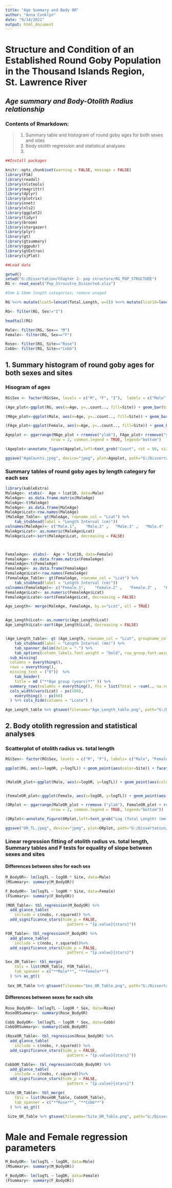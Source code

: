 ```yaml
---
title: "Age Summary and Body OR"
author: "Anna Conklyn"
date: "9/14/2021"
output: html_document
---
```


# **Structure and Condition of an Established Round Goby Population in the Thousand Islands Region, St. Lawrence River**
## *Age summary and Body-Otolith Radius relationship*

### Contents of Rmarkdown:
  > 1. Summary table and histogram of round goby ages for both sexes and sites
  > 2. Body otolith regression and statistical analyses
  > 3. 



```r
##Install packages

knitr::opts_chunk$set(warning = FALSE, message = FALSE) 
library(FSA)
library(readxl)
library(nlstools)
library(magrittr)
library(dplyr)
library(plotrix)
library(nnet)
library(nls2)
library(ggplot2)
library(tidyr)
library(broom)
library(stargazer)
library(plyr)
library(gt)
library(gtsummary)
library(ggpubr)
library(gtExtras)
library(sjPlot)
```


```r
##Load data

getwd()
setwd("G:/Dissertation/Chapter 2- pop structure/RG_POP_STRUCTURE")
RG <- read_excel("Pop_Strucutre_Dissected.xlsx")
```



```r
#5mm & 10mm length categories; remove unaged

RG %<>% mutate(lcat5=lencat(Total.Length, w=5)) %<>% mutate(lcat10=lencat(Total.Length, w=10)) %<>% filter(!is.na(RG$Age))  %<>% mutate(logTL=log10(Total.Length), logOR=log10(OR), Site=factor(Site)) 

RG<- filter(RG, Sex!="I")

headtail(RG)

Male<- filter(RG, Sex== "M")
Female<- filter(RG, Sex=="F")

Rose<- filter(RG, Site=="Rose")
Cobb<- filter(RG, Site=="Cobb")
```


## 1. Summary histogram of round goby ages for both sexes and sites

### Hisogram of ages

```r

RG$Sex <- factor(RG$Sex, levels = c("M", "F", "I"),  labels = c("Male", "Female", "Immature"))

(Age_plot<-ggplot(RG, aes(x=Age, y=..count.., fill=Site)) + geom_bar(binwidth=1, color="black", position=position_dodge(0.9, preserve = "single")) + facet_grid(cols = vars(RG$Sex)) + labs(x = "Age",  y = "Count") + scale_fill_manual(values=c("grey", "black")) + theme_classic () + xlim(0,5)+ theme(plot.margin = margin(t=0.1, l=0.1, r=0.1, b=0.1, unit = "cm"), text = element_text(size = 15), legend.position = "bottom"))

(MAge_plot<-ggplot(Male, aes(x=Age, y=..count.., fill=Site)) + geom_bar(color="black", position=position_dodge(0.9, preserve = "single")) + labs(x = "Age",  y = "Count", title = "Male") + ylim(0,80) +  scale_fill_manual(values=c("grey", "black")) + theme_classic () + xlim(0,5) + theme(plot.margin = margin(t=0.1, l=0.1, r=0.1, b=0.1, unit = "cm"), text = element_text(size = 15), legend.position = "bottom"))

(FAge_plot<-ggplot(Female, aes(x=Age, y=..count.., fill=Site)) + geom_bar(color="black", position=position_dodge(0.9, preserve = "single")) + labs(x = "Age",  y = "Count", title = "Female") + ylim(0,80) +  scale_fill_manual(values=c("grey", "black"))+ theme_classic () + xlim(0,5) + theme(plot.margin = margin(t=0.1, l=0.1, r=0.1, b=0.1, unit = "cm"), text = element_text(size = 15), legend.position = "bottom"))

Ageplot <- ggarrange(MAge_plot + rremove("ylab"), FAge_plot+ rremove("ylab"),
                    nrow = 2, common.legend = TRUE, legend="bottom")

(Ageplot<-annotate_figure(Ageplot,left=text_grob("Count", rot = 90, size = 15)))

ggsave("AgeCounts.jpeg", device="jpeg", plot=Ageplot, path="G:/Dissertation/Chapter 2- pop structure/RG_POP_STRUCTURE/Figures", dpi="retina", width = 7.48031, height = 9)
```


### Summary tables of round goby ages by length category for each sex
```r

library(kableExtra)
MaleAge<- xtabs(~  Age + lcat10, data=Male)
MaleAge<- as.data.frame.matrix(MaleAge)
MaleAge<-t(MaleAge)
MaleAge<- as.data.frame(MaleAge)
MaleAge$Lcat<-row.names(MaleAge)
(MaleAge_Table<- gt(MaleAge, rowname_col = "Lcat") %>%
    tab_stubhead(label = "Length Interval (cm)"))
colnames(MaleAge)<- c("Male.1",    "Male.2" ,   "Male.3" ,   "Male.4" ,   "Male.5" ,   "Lcat")
MaleAge$Lcat<- as.numeric(MaleAge$Lcat)
MaleAge$Lcat<-sort(MaleAge$Lcat, decreasing = FALSE)



FemaleAge<- xtabs(~  Age + lcat10, data=Female)
FemaleAge<- as.data.frame.matrix(FemaleAge)
FemaleAge<-t(FemaleAge)
FemaleAge<- as.data.frame(FemaleAge)
FemaleAge$Lcat<-row.names(FemaleAge)
(FemaleAge_Table<- gt(FemaleAge, rowname_col = "Lcat") %>%
    tab_stubhead(label = "Length Interval (cm)"))
colnames(FemaleAge)<- c("Female.1",    "Female.2" ,   "Female.3" ,   "Female.4" ,   "Female.5" ,   "Lcat")
FemaleAge$Lcat<- as.numeric(FemaleAge$Lcat)
FemaleAge$Lcate<-sort(FemaleAge$Lcat, decreasing = FALSE)

Age_Length<- merge(MaleAge, FemaleAge, by.x="Lcat", all = TRUE)


Age_Length$Lcat<- as.numeric(Age_Length$Lcat)
Age_Length$Lcat<-sort(Age_Length$Lcat, decreasing = FALSE)


(Age_Length_table<- gt (Age_Length, rowname_col = "Lcat", groupname_col = "Sex") %>%
    tab_stubhead(label = "Length Interval (mm)") %>%
    tab_spanner_delim(delim = ".") %>% 
    tab_options(column_labels.font.weight = "bold", row_group.font.weight = "bold", table.align = "left") %>% 
  sub_missing(
  columns = everything(),
  rows = everything(),
  missing_text = ("0"))  %>%  
    tab_header(
    title = md ("**Age group (years)**" )) %>%
  summary_rows(columns = everything(), fns = list(Total = ~sum(., na.rm = TRUE)), formatter = fmt_number, decimals = 0) %>% 
  cols_width(vars(Lcat) ~ px(100),
    everything() ~ px(60)
  ) %>% cols_hide(columns = "Lcate") )

Age_Length_table %>% gtsave(filename="Age_Length_table.png", path="G:/Dissertation/Chapter 2- pop structure/RG_POP_STRUCTURE/Figures")


```


## 2. Body otolith regression and statistical analyses

### Scatterplot of otolith radius vs. total length
```r
RG$Sex<- factor(RG$Sex, levels = c("M", "F"), labels= c("Male", "Female"))

ggplot(RG, aes(x=logOR, y=logTL)) + geom_point(aes(color=Site)) + facet_grid (rows=vars(Sex)) + theme_classic() + scale_color_manual(values=c("gray", "black")) + labs(x= "Log(Otolith Radius) (mm)", y="Log (Total Length) (mm)")+ theme(legend.position="bottom")+ geom_smooth(method = "lm", aes(group = Site, color=Site, linetype=Site))


(MaleOR_plot<-ggplot(Male, aes(x=logOR, y=logTL)) + geom_point(aes(color=Site)) + theme_classic() + scale_color_manual(values=c("gray", "black")) + labs(x= "Log(Otolith Radius) (mm)", y="Log (Total Length) (mm)", title = "Male")+ theme(legend.position="bottom")+ geom_smooth(method = "lm", aes(group = Site, color=Site, linetype=Site)) + theme(plot.margin = margin(t=0.1, l=0.1, r=0.1, b=0.1, unit = "cm"), text = element_text(size = 15), legend.position = "bottom") + ylim(1,3)+ xlim(0,0.6))


(FemaleOR_plot<-ggplot(Female, aes(x=logOR, y=logTL)) + geom_point(aes(color=Site)) + theme_classic() + scale_color_manual(values=c("gray", "black")) + labs(x= "Log(Otolith Radius) (mm)", y="Log (Total Length) (mm)", title = "Female")+ theme(legend.position="bottom")+ geom_smooth(method = "lm", aes(group = Site, color=Site, linetype=Site)) + theme(plot.margin = margin(t=0.1, l=0.1, r=0.1, b=0.1, unit = "cm"), text = element_text(size = 15), legend.position = "bottom") + ylim(1,3) + xlim(0,0.6))

(ORplot <- ggarrange(MaleOR_plot + rremove ("ylab"), FemaleOR_plot + rremove ("ylab"),
                    nrow = 2, common.legend = TRUE, legend="bottom"))

(ORplot<-annotate_figure(ORplot,left=text_grob("Log (Total Length) (mm)", rot = 90, size = 15)))

ggsave("OR_TL.jpeg", device="jpeg", plot=ORplot, path="G:/Dissertation/Chapter 2- pop structure/RG_POP_STRUCTURE/Figures", dpi="retina", width = 7.48031, height = 9)

```


### Linear regression fitting of otolith radius vs. total length, Summary tables and F tests for equality of slope between sexes and sites

#### Differences between sites for each sex
```r

M_BodyOR<- lm(logTL ~ logOR * Site, data=Male) 
(MSummary<- summary(M_BodyOR))

F_BodyOR<- lm(logTL ~ logOR * Site, data=Female) 
(FSummary<- summary(F_BodyOR))

(MOR_Table<- tbl_regression(M_BodyOR) %>%
  add_glance_table(
    include = c(nobs, r.squared)) %>%  
  add_significance_stars(hide_p = FALSE,
                           pattern = "{p.value}{stars}"))

FOR_Table<- tbl_regression(F_BodyOR) %>%
  add_glance_table(
    include = c(nobs, r.squared))%>%  
  add_significance_stars(hide_p = FALSE,
                           pattern = "{p.value}{stars}") 

Sex_OR_Table<- tbl_merge(
    tbls = list(MOR_Table, FOR_Table),
    tab_spanner = c("**Male**", "**Female**")
  ) %>% as_gt()
 
 Sex_OR_Table %>% gtsave(filename="Sex_OR_Table.png", path="G:/Dissertation/Chapter 2- pop structure/RG_POP_STRUCTURE/Figures")

```

#### Differences between sexes for each site
```r
Rose_BodyOR<- lm(logTL ~ logOR * Sex, data=Rose) 
RoseORSummary<- summary(Rose_BodyOR)

Cobb_BodyOR<- lm(logTL ~ logOR * Sex, data=Cobb)
CobbORSummary<- summary(Cobb_BodyOR)

(RoseOR_Table<- tbl_regression(Rose_BodyOR) %>%
  add_glance_table(
    include = c(nobs, r.squared)) %>%  
  add_significance_stars(hide_p = FALSE,
                           pattern = "{p.value}{stars}"))

CobbOR_Table<- tbl_regression(Cobb_BodyOR) %>%
  add_glance_table(
    include = c(nobs, r.squared))%>%  
  add_significance_stars(hide_p = FALSE,
                           pattern = "{p.value}{stars}") 

Site_OR_Table<- tbl_merge(
    tbls = list(RoseOR_Table, CobbOR_Table),
    tab_spanner = c("**Rose**", "**Cobb**")
  ) %>% as_gt()
 
 Site_OR_Table %>% gtsave(filename="Site_OR_Table.png", path="G:/Dissertation/Chapter 2- pop structure/RG_POP_STRUCTURE/Figures")
```

# Male and Female regression parameters

```r
M_BodyOR<- lm(logTL ~ logOR, data=Male) 
(MSummary<- summary(M_BodyOR))

F_BodyOR<- lm(logTL ~ logOR, data=Female) 
(FSummary<- summary(F_BodyOR))
```

